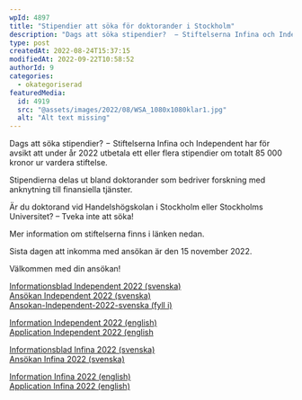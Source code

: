 ```yaml
---
wpId: 4897
title: "Stipendier att söka för doktorander i Stockholm"
description: "Dags att söka stipendier?  − Stiftelserna Infina och Independent har för avsikt att under år 2022 utbetala ett eller flera stipendier om totalt 85 000 kronor ur vardera stiftelse. Stipendierna&hellip;"
type: post
createdAt: 2022-08-24T15:37:15
modifiedAt: 2022-09-22T10:58:52
authorId: 9
categories:
  - okategoriserad
featuredMedia:
  id: 4919
  src: "@assets/images/2022/08/WSA_1080x1080klar1.jpg"
  alt: "Alt text missing"
---
```


Dags att söka stipendier? − Stiftelserna Infina och Independent har för avsikt att under år 2022 utbetala ett eller flera stipendier om totalt 85 000 kronor ur vardera stiftelse.

Stipendierna delas ut bland doktorander som bedriver forskning med anknytning till finansiella tjänster.

Är du doktorand vid Handelshögskolan i Stockholm eller Stockholms Universitet? – Tveka inte att söka!

Mer information om stiftelserna finns i länken nedan.

Sista dagen att inkomma med ansökan är den 15 november 2022.

Välkommen med din ansökan!

[Informationsblad Independent 2022 (svenska)](/app/uploads/2022/08/Informationsblad-Independent-2022-svenska.pdf)  
[Ansökan Independent 2022 (svenska)](/app/uploads/2022/08/Ansokan-Independent-2022-svenska.pdf)  
[Ansokan-Independent-2022-svenska (fyll i)](/app/uploads/2022/08/Ansokan-Independent-2022-svenska-fyll-i-1.pdf)

[Information Independent 2022 (english)](/app/uploads/2022/08/Information-Independent-2022-english.pdf)  
[Application Independent 2022 (english](/app/uploads/2022/08/Application-Independent-2022-english.pdf)

[Informationsblad Infina 2022 (svenska)](/app/uploads/2022/08/Informationsblad-Infina-2022-svenska.pdf)  
[Ansökan Infina 2022 (svenska)](/app/uploads/2022/08/Ansokan-Infina-2022-svenska.pdf)

[Information Infina 2022 (english)](/app/uploads/2022/08/Informationsblad-Infina-2022-engelska.pdf)  
[Application Infina 2022 (english)](/app/uploads/2022/08/Ansokan-Infina-2022-engelska.pdf)
